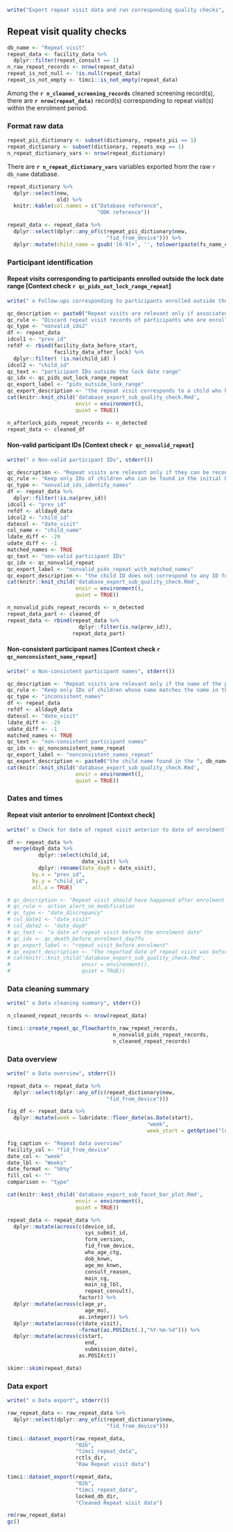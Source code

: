 ```r
write("Export repeat visit data and run corresponding quality checks", stderr())
```

## Repeat visit quality checks

```r
db_name <- "Repeat visit"
repeat_data <- facility_data %>%
  dplyr::filter(repeat_consult == 1)
n_raw_repeat_records <- nrow(repeat_data)
repeat_is_not_null <- !is.null(repeat_data)
repeat_is_not_empty <- timci::is_not_empty(repeat_data)
```

Among the **`r n_cleaned_screening_records`** cleaned screening record(s), there are **`r nrow(repeat_data)`** record(s) corresponding to repeat visit(s) within the enrolment period.

### Format raw data

```r
repeat_pii_dictionary <- subset(dictionary, repeats_pii == 1)
repeat_dictionary <- subset(dictionary, repeats_exp == 1)
n_repeat_dictionary_vars <- nrow(repeat_dictionary)
```

There are **`r n_repeat_dictionary_vars`** variables exported from the raw `r db_name` database.

```r
repeat_dictionary %>%
  dplyr::select(new,
                old) %>%
  knitr::kable(col.names = c("Database reference",
                             "ODK reference"))
```

```r
repeat_data <- repeat_data %>% 
  dplyr::select(dplyr::any_of(c(repeat_pii_dictionary$new,
                                "fid_from_device"))) %>%
  dplyr::mutate(child_name = gsub('[0-9]+', '', tolower(paste(fs_name_check, ls_name_check, sep = ' '))))
```

### Participant identification

#### Repeat visits corresponding to participants enrolled outside the lock date range [Context check `r qc_pids_out_lock_range_repeat`]

```r
write(" o Follow-ups corresponding to participants enrolled outside the lock date range", stderr())
```

```r
qc_description <- paste0("Repeat visits are relevant only if associated to participants enrolled between the start date ", start_date, " and the lock date on ", lock_date, ".")
qc_rule <- "Discard repeat visit records of participants who are enrolled in the Day 0 database outside the date range considered for the lock."
qc_type <- "nonvalid_ids2"
df <- repeat_data
idcol1 <- "prev_id"
refdf <- rbind(facility_data_before_start,
               facility_data_after_lock) %>%
  dplyr::filter( !is.na(child_id) )
idcol2 <- "child_id"
qc_text <- "participant IDs outside the lock date range"
qc_idx <- qc_pids_out_lock_range_repeat
qc_export_label <- "pids_outside_lock_range"
qc_export_description <- "the repeat visit corresponds to a child who has been enrolled outside the date range for the lock"
cat(knitr::knit_child('database_export_sub_quality_check.Rmd',
                      envir = environment(),
                      quiet = TRUE))
```

```r
n_afterlock_pids_repeat_records <- n_detected
repeat_data <- cleaned_df
```

#### Non-valid participant IDs [Context check `r qc_nonvalid_repeat`]

```r
write(" o Non-valid participant IDs", stderr())
```

```r
qc_description <- "Repeat visits are relevant only if they can be reconciled with a participant enrolled at Day 0. Reconciliation is based on the participant ID. Non-reconciled repeat visits are searched for matched names."
qc_rule <- "Keep only IDs of children who can be found in the initial Day 0 database."
qc_type <- "nonvalid_ids_identify_names"
df <- repeat_data %>%
  dplyr::filter(!is.na(prev_id))
idcol1 <- "prev_id"
refdf <- allday0_data
idcol2 <- "child_id"
datecol <- "date_visit"
col_name <- "child_name"
ldate_diff <- -29
udate_diff <- -1
matched_names <- TRUE
qc_text <- "non-valid participant IDs"
qc_idx <- qc_nonvalid_repeat
qc_export_label <- "nonvalid_pids_repeat_with_matched_names"
qc_export_description <- "the child ID does not correspond to any ID found in the locked Day 0 database"
cat(knitr::knit_child('database_export_sub_quality_check.Rmd',
                      envir = environment(),
                      quiet = TRUE))
```

```r
n_nonvalid_pids_repeat_records <- n_detected
repeat_data_part <- cleaned_df
repeat_data <- rbind(repeat_data %>%
                       dplyr::filter(is.na(prev_id)),
                     repeat_data_part)
```

#### Non-consistent participant names [Context check `r qc_nonconsistent_name_repeat`]

```r
write(" o Non-consistent participant names", stderr())
```

```r
qc_description <- "Repeat visits are relevant only if the name of the participant matches the name of the participant enrolled at Day 0. Some errors can be introduced when participant IDs have been duplicated or follow-ups have been entered manually."
qc_rule <- "Keep only IDs of children whose name matches the name in the initial Day 0 database."
qc_type <- "inconsistent_names"
df <- repeat_data
refdf <- allday0_data
datecol <- "date_visit"
ldate_diff <- -29
udate_diff <- -1
matched_names <- TRUE
qc_text <- "non-consistent participant names"
qc_idx <- qc_nonconsistent_name_repeat
qc_export_label <- "nonconsistent_names_repeat"
qc_export_description <- paste0("the child name found in the ", db_name, " is not consistent with the name of the child with the same ID found in the locked Day 0 database")
cat(knitr::knit_child('database_export_sub_quality_check.Rmd',
                      envir = environment(),
                      quiet = TRUE))
```

### Dates and times

#### Repeat visit anterior to enrolment [Context check]

```r
write(" o Check for date of repeat visit anterior to date of enrolment", stderr())
```

```r
df <- repeat_data %>% 
  merge(day0_data %>%
          dplyr::select(child_id,
                        date_visit) %>%
          dplyr::rename(date_day0 = date_visit),
        by.x = "prev_id",
        by.y = "child_id",
        all.x = TRUE)
```

```r
# qc_description <- "Repeat visit should have happened after enrolment on Day 0."
# qc_rule <- action_alert_no_modification
# qc_type <- "date_discrepancy"
# col_date1 <- "date_visit"
# col_date2 <- "date_day0"
# qc_text <- "a date of repeat visit before the enrolment date"
# qc_idx <- qc_death_before_enrolment_day7fu
# qc_export_label <- "repeat_visit_before_enrolment"
# qc_export_description <- "the reported date of repeat visit was before the enrolment date"
# cat(knitr::knit_child('database_export_sub_quality_check.Rmd',
#                       envir = environment(),
#                       quiet = TRUE))
```

### Data cleaning summary

```r
write(" o Data cleaning summary", stderr())
```

```r
n_cleaned_repeat_records <- nrow(repeat_data)
```

```r
timci::create_repeat_qc_flowchart(n_raw_repeat_records,
                                  n_nonvalid_pids_repeat_records,
                                  n_cleaned_repeat_records)
```

### Data overview

```r
write(" o Data overview", stderr())
```

```r
repeat_data <- repeat_data %>% 
  dplyr::select(dplyr::any_of(c(repeat_dictionary$new,
                                "fid_from_device")))
```

```r
fig_df <- repeat_data %>%
  dplyr::mutate(week = lubridate::floor_date(as.Date(start),
                                             "week",
                                             week_start = getOption("lubridate.week.start", 1)))

fig_caption <- "Repeat data overview"
facility_col <- "fid_from_device"
date_col <- "week"
date_lbl <- "Weeks"
date_format <- "%b%y"
fill_col <- ""
comparison <- "type"

cat(knitr::knit_child('database_export_sub_facet_bar_plot.Rmd',
                      envir = environment(),
                      quiet = TRUE))
```

```r
repeat_data <- repeat_data %>%
  dplyr::mutate(across(c(device_id,
                         sys_submit_id,
                         form_version,
                         fid_from_device,
                         who_age_ctg,
                         dob_knwn,
                         age_mo_knwn,
                         consult_reason,
                         main_cg,
                         main_cg_lbl,
                         repeat_consult),
                       factor)) %>%
  dplyr::mutate(across(c(age_yr,
                         age_mo),
                       as.integer)) %>% 
  dplyr::mutate(across(c(date_visit),
                       ~format(as.POSIXct(.),"%Y-%m-%d"))) %>% 
  dplyr::mutate(across(c(start,
                         end,
                         submission_date),
                       as.POSIXct))
```

```r
skimr::skim(repeat_data)
```

### Data export

```r
write(" o Data export", stderr())
```

```r
raw_repeat_data <- raw_repeat_data %>% 
  dplyr::select(dplyr::any_of(c(repeat_dictionary$new,
                                "fid_from_device")))
```

```r
timci::dataset_export(raw_repeat_data,
                      "02b",
                      "timci_repeat_data",
                      rctls_dir,
                      "Raw Repeat visit data")
```

```r
timci::dataset_export(repeat_data,
                      "02b",
                      "timci_repeat_data",
                      locked_db_dir,
                      "Cleaned Repeat visit data")
```

```r
rm(raw_repeat_data)
gc()
```
